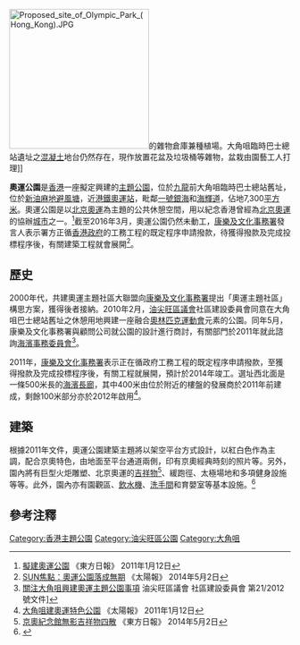 {{HK_future_infrastructure}}
{{not|世運公園}}

[[File:Proposed_site_of_Olympic_Park_(Hong_Kong).JPG|250px]]的雜物倉庫兼種植場。大角咀臨時巴士總站遺址之[[混凝土|混凝土]]地台仍然存在，現作放置花盆及垃圾桶等雜物，盆栽由園藝工人打理]]

'''奧運公園'''是[[香港|香港]]一座擬定興建的[[主題公園|主題公園]]，位於[[九龍|九龍]]前大角咀臨時巴士總站舊址，位於[[新油麻地避風塘|新油麻地避風塘]]，近[[港鐵|港鐵]][[奧運站|奧運站]]，毗鄰[[一號銀海|一號銀海]]和[[海輝道|海輝道]]，佔地7,300[[平方米|平方米]]。奧運公園是以[[2008年夏季奥林匹克运动会|北京奧運]]為主題的公共休憩空間，用以紀念香港曾經為[[2008年夏季奥林匹克运动会|北京奧運]]的協辦[[城市|城市]]之一。<ref>[http://orientaldaily.on.cc/cnt/news/20110112/00176_042.html 擬建奧運公園] {{Wayback|url=http://orientaldaily.on.cc/cnt/news/20110112/00176_042.html |date=20191109175045 }} 《東方日報》 2011年1月12日</ref>截至2016年3月，奧運公園仍然未動工，[[康樂及文化事務署|康樂及文化事務署]]發言人表示署方正循[[香港政府|香港政府]]的工務工程的既定程序申請撥款，待獲得撥款及完成投標程序後，有關建築工程就會展開<ref>[http://the-sun.on.cc/cnt/news/20140502/00410_097.html SUN焦點：奧運公園落成無期] {{Wayback|url=http://the-sun.on.cc/cnt/news/20140502/00410_097.html |date=20160305130612 }} 《太陽報》 2014年5月2日</ref>。

==歷史==
2000年代，共建奧運主題社區大聯盟向[[康樂及文化事務署|康樂及文化事務署]]提出「奧運主題社區」構思方案，獲得後者接納。2010年2月，[[油尖旺區議會|油尖旺區議會]]社區建設委員會同意在大角咀巴士總站舊址之休憩用地興建一座融合[[奧林匹克運動會|奧林匹克運動會]]元素的公園。同年5月，康樂及文化事務署與顧問公司就公園的設計進行商討，有關部門於2011年就此諮詢[[海濱事務委員會|海濱事務委員會]]<ref>[http://www.districtcouncils.gov.hk/ytm/doc/common/committee_meetings_doc/CBC/YTM_CBC_2012_21_TC.pdf 關注大角咀興建奧運主題公園事項] {{Wayback|url=http://www.districtcouncils.gov.hk/ytm/doc/common/committee_meetings_doc/CBC/YTM_CBC_2012_21_TC.pdf |date=20140227222805 }} 油尖旺區議會 社區建設委員會 第21/2012號文件]</ref>。

2011年，[[康樂及文化事務署|康樂及文化事務署]]表示正在循政府工務工程的既定程序申請撥款，至獲得撥款及完成投標程序後，有關工程就展開，預計於2014年竣工。選址西北面是一條500米長的[[海濱長廊|海濱長廊]]，其中400米由位於附近的樓盤的發展商於2011年前建成，剩餘100米部分亦於2012年啟用<ref>[http://the-sun.on.cc/cnt/news/20110112/00407_065.html 大角咀建奧運特色公園] {{Wayback|url=http://the-sun.on.cc/cnt/news/20110112/00407_065.html |date=20160304201121 }} 《太陽報》 2011年1月12日</ref>。

==建築==
根據2011年文件，奧運公園建築主題將以架空平台方式設計，以紅白色作為主調，配合京奧特色，由地面至平台通道兩側，印有京奧經典時刻的照片等。另外，園內將有巨型火炬雕塑、北京奧運的[[吉祥物|吉祥物]]<ref>[http://orientaldaily.on.cc/cnt/news/20140502/00176_071.html 京奧紀念館無影吉祥物四散] {{Wayback|url=http://orientaldaily.on.cc/cnt/news/20140502/00176_071.html |date=20191129135020 }} 《東方日報》 2014年5月2日</ref>、緩跑徑、太極場地和多項健身設施等等。此外，園內亦有園觀區、[[飲水機|飲水機]]、[[洗手間|洗手間]]和育嬰室等基本設施。<ref>{{Cite web |url=http://hk.news.yahoo.com/article/110111/3/m6hr.html |title=大角嘴巴士總站建京奧公園 |access-date=2011-01-31 |archive-date=2011-01-16 |archive-url=https://web.archive.org/web/20110116032639/http://hk.news.yahoo.com/article/110111/3/m6hr.html |dead-url=no }}</ref>

==參考注釋==
<div class="references-small">
<references />
</div>

{{香港公園}}

[[Category:香港主題公園|Category:香港主題公園]]

[[Category:油尖旺區公園|Category:油尖旺區公園]]
[[Category:大角咀|Category:大角咀]]